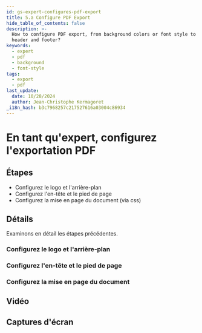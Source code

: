 ```yaml
---
id: gs-expert-configures-pdf-export
title: 5.a Configure PDF Export
hide_table_of_contents: false
description: >-
  How to configure PDF export, from background colors or font style to logo,
  header and footer?
keywords:
  - expert
  - pdf
  - background
  - font-style
tags:
  - export
  - pdf
last_update:
  date: 10/28/2024
  author: Jean-Christophe Kermagoret
_i18n_hash: b3c7968257c217527616a03004c86934
---
```

# En tant qu'expert, configurez l'exportation PDF

## Étapes

* Configurez le logo et l'arrière-plan
* Configurez l'en-tête et le pied de page
* Configurez la mise en page du document (via css)

## Détails

Examinons en détail les étapes précédentes.

### Configurez le logo et l'arrière-plan


### Configurez l'en-tête et le pied de page


### Configurez la mise en page du document


## Vidéo


## Captures d'écran
